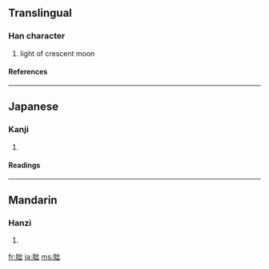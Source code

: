 ==Translingual==
===Han character===
{{Han char|rn=74|rad=月|as=05|sn=9|four=7227<sub>2</sub>|canj=月山山 (BUU)}}
# light of crescent moon
====References====
{{Han ref|kx=0505.080|dkj=14351|dj=0883.200|hdz=32065.010|uh=670F|ud=26383|bh=CEF9|bd=52985}}

----
==Japanese==
===Kanji===
{{ja-kanji|grade=|rs=月05}}
# {{defn|Japanese}} 
====Readings====
{{ja-readings|on=[[ひ]] (hi), [[はい]] (hai), [[ほつ]] (hotsu)|kun=[[みかずき]] (mikazuki), [[くらい]] (kurai), [[おろか]] (oroka)}}

----
==Mandarin==
===Hanzi===
{{cmn-hanzi|pin=[[fěi]] ([[fei3]])|wg=fei<sup>3</sup>}}
# {{defn|Mandarin}}

[[fr:朏]]
[[ja:朏]]
[[ms:朏]]